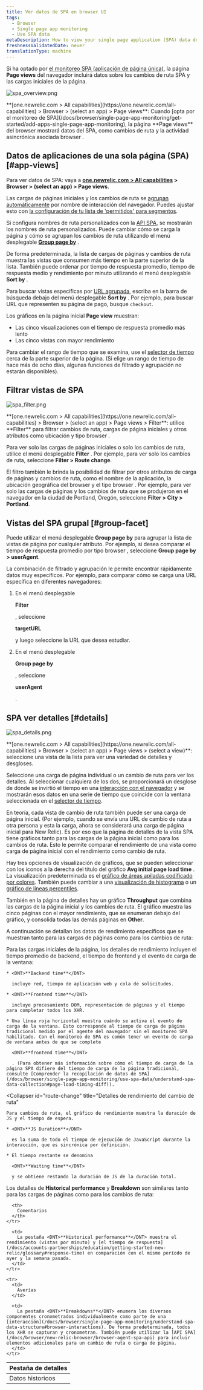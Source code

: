 ```yaml
---
title: Ver datos de SPA en browser UI
tags:
  - Browser
  - Single page app monitoring
  - Use SPA data
metaDescription: How to view your single page application (SPA) data details in browser.
freshnessValidatedDate: never
translationType: machine
---
```





Si ha optado por [el monitoreo SPA (aplicación de página única)](/docs/browser/single-page-app-monitoring/get-started/welcome-single-page-app-monitoring), la página <DNT>**Page views**</DNT> del navegador incluirá datos sobre los cambios de ruta SPA y las cargas iniciales de la página.

<img
  title="spa_overview.png"
  alt="spa_overview.png"
  src={browserSpaPageviews}
/>

<figcaption>
  <DNT>**[one.newrelic.com > All capabilities](https://one.newrelic.com/all-capabilities) > Browser > (select an app) > Page views**</DNT>: Cuando [opta por el monitoreo de SPA](/docs/browser/single-page-app-monitoring/get-started/add-apps-single-page-app-monitoring), la página <DNT>**Page views**</DNT> del browser mostrará datos del SPA, como cambios de ruta y la actividad asincrónica asociada browser .
</figcaption>

## Datos de aplicaciones de una sola página (SPA) [#app-views]

Para ver datos de SPA: vaya a <DNT>**[one.newrelic.com > All capabilities](https://one.newrelic.com/all-capabilities) > Browser > (select an app) > Page views**</DNT>.

Las cargas de páginas iniciales y los cambios de ruta se [agrupan automáticamente](/docs/browser/new-relic-browser/configuration/group-browser-metrics-urls#hierarchy) por nombre de interacción del navegador. Puedes ajustar esto con [la configuración de tu lista de 'permitidos' para segmentos](/docs/browser/new-relic-browser/installation-configuration/url-whitelists-grouping-browser-metrics).

Si configura nombres de ruta personalizados con la [API SPA](/docs/browser/new-relic-browser/browser-agent-spa-api), se mostrarán los nombres de ruta personalizados. Puede cambiar cómo se carga la página y cómo se agrupan los cambios de ruta utilizando el menú desplegable [<DNT>**Group page by**</DNT>](/docs/browser/single-page-app-monitoring/use-spa-data/view-spa-data-new-relic-browser#group-facet) .

De forma predeterminada, la lista de cargas de páginas y cambios de ruta muestra las vistas que consumen más tiempo en la parte superior de la lista. También puede ordenar por tiempo de respuesta promedio, tiempo de respuesta medio y rendimiento por minuto utilizando el menú desplegable <DNT>**Sort by**</DNT> .

Para buscar vistas específicas por [URL agrupada](/docs/browser/new-relic-browser/configuration/group-browser-metrics-urls#hierarchy), escriba en la barra de búsqueda debajo del menú desplegable <DNT>**Sort by**</DNT> . Por ejemplo, para buscar URL que representen su página de pago, busque `checkout`.

Los gráficos en la página inicial <DNT>**Page view**</DNT> muestran:

* Las cinco visualizaciones con el tiempo de respuesta promedio más lento
* Las cinco vistas con mayor rendimiento

Para cambiar el rango de tiempo que se examina, use el [selector de tiempo](/docs/query-your-data/explore-query-data/dashboards/manage-your-dashboard/#dash-time-picker) cerca de la parte superior de la página. (Si elige un rango de tiempo de hace más de ocho días, algunas funciones de filtrado y agrupación no estarán disponibles).

## Filtrar vistas de SPA

<img
  title="spa_filter.png"
  alt="spa_filter.png"
  src={browserSpaFilters}
/>

<figcaption>
  <DNT>**[one.newrelic.com > All capabilities](https://one.newrelic.com/all-capabilities) > Browser > (select an app) > Page views > Filter**</DNT>: utilice <DNT>**Filter**</DNT> para filtrar cambios de ruta, cargas de página iniciales y otros atributos como ubicación y tipo browser .
</figcaption>

Para ver solo las cargas de páginas iniciales o solo los cambios de ruta, utilice el menú desplegable <DNT>**Filter**</DNT> . Por ejemplo, para ver solo los cambios de ruta, seleccione <DNT>**Filter > Route change**</DNT>.

El filtro también le brinda la posibilidad de filtrar por otros atributos de carga de páginas y cambios de ruta, como el nombre de la aplicación, la ubicación geográfica del browser y el tipo browser . Por ejemplo, para ver solo las cargas de páginas y los cambios de ruta que se produjeron en el navegador en la ciudad de Portland, Oregón, seleccione <DNT>**Filter > City > Portland**</DNT>.

## Vistas del SPA grupal [#group-facet]

Puede utilizar el menú desplegable <DNT>**Group page by**</DNT> para agrupar la lista de vistas de página por cualquier atributo. Por ejemplo, si desea comparar el tiempo de respuesta promedio por tipo browser , seleccione <DNT>**Group page by > userAgent**</DNT>.

La combinación de filtrado y agrupación le permite encontrar rápidamente datos muy específicos. Por ejemplo, para comparar cómo se carga una URL específica en diferentes navegadores:

1. En el menú desplegable

   <DNT>**Filter**</DNT>

   , seleccione

   <DNT>**targetURL**</DNT>

   y luego seleccione la URL que desea estudiar.

2. En el menú desplegable

   <DNT>**Group page by**</DNT>

   , seleccione

   <DNT>**userAgent**</DNT>

   .

## SPA ver detalles [#details]

<img
  title="spa_details.png"
  alt="spa_details.png"
  src={browserPageviewDetails}
/>

<figcaption>
  <DNT>**[one.newrelic.com > All capabilities](https://one.newrelic.com/all-capabilities) > Browser > (select an app) > Page views > (select a view)**</DNT>: seleccione una vista de la lista para ver una variedad de detalles y desgloses.
</figcaption>

Seleccione una carga de página individual o un cambio de ruta para ver los detalles. Al seleccionar cualquiera de los dos, se proporcionará un desglose de dónde se invirtió el tiempo en una [interacción con el navegador](/docs/browser/single-page-app-monitoring/understand-spa-data-structure#browser-interactions) y se mostrarán esos datos en una serie de tiempo que coincide con la ventana seleccionada en el [selector de tiempo](/docs/query-your-data/explore-query-data/dashboards/manage-your-dashboard/#dash-time-picker).

En teoría, cada vista de cambio de ruta también puede ser una carga de página inicial. (Por ejemplo, cuando se envía una URL de cambio de ruta a otra persona y esta la carga, ahora se considerará una carga de página inicial para New Relic). Es por eso que la página de detalles de la vista SPA tiene gráficos tanto para las cargas de la página inicial como para los cambios de ruta. Esto le permite comparar el rendimiento de una vista como carga de página inicial con el rendimiento como cambio de ruta.

Hay tres opciones de visualización de gráficos, que se pueden seleccionar con los iconos a la derecha del título del gráfico <DNT>**Avg initial page load time**</DNT> . La visualización predeterminada es el [gráfico de áreas apiladas codificado por colores](/docs/apm/new-relic-apm/ui-functions/standard-dashboard-features). También puede cambiar a una [visualización de histograma](/docs/apm/applications-menu/features/histograms-viewing-data-distribution) o un [gráfico de líneas percentiles](/docs/apm/applications-menu/features/percentiles-comparing-ranked-data).

También en la página de detalles hay un gráfico <DNT>**Throughput**</DNT> que combina las cargas de la página inicial y los cambios de ruta. El gráfico muestra las cinco páginas con el mayor rendimiento, que se enumeran debajo del gráfico, y consolida todas las demás páginas en <DNT>**Other**</DNT>.

A continuación se detallan los datos de rendimiento específicos que se muestran tanto para las cargas de páginas como para los cambios de ruta:

<CollapserGroup>
  <Collapser
    id="page-load"
    title="Detalles de rendimiento de carga de la página inicial"
  >
    Para las cargas iniciales de la página, los detalles de rendimiento incluyen el tiempo promedio de backend, el tiempo de frontend y el evento de carga de la ventana:

    * <DNT>**Backend time**</DNT>

      incluye red, tiempo de aplicación web y cola de solicitudes.

    * <DNT>**Frontend time**</DNT>

      incluye procesamiento DOM, representación de páginas y el tiempo para completar todos los XHR.

    * Una línea roja horizontal muestra cuándo se activa el evento de carga de la ventana. Esto corresponde al tiempo de carga de página tradicional medido por el agente del navegador sin el monitoreo SPA habilitado. Con el monitoreo de SPA es común tener un evento de carga de ventana antes de que se complete

      <DNT>**frontend time**</DNT>

      . (Para obtener más información sobre cómo el tiempo de carga de la página SPA difiere del tiempo de carga de la página tradicional, consulte [Comprender la recopilación de datos de SPA](/docs/browser/single-page-app-monitoring/use-spa-data/understand-spa-data-collection#page-load-timing-diff)).
  </Collapser>

  <Collapser
    id="route-change"
    title="Detalles de rendimiento del cambio de ruta"
  >
    Para cambios de ruta, el gráfico de rendimiento muestra la duración de JS y el tiempo de espera.

    * <DNT>**JS Duration**</DNT>

      es la suma de todo el tiempo de ejecución de JavaScript durante la interacción, que es sincrónica por definición.

    * El tiempo restante se denomina

      <DNT>**Waiting time**</DNT>

      y se obtiene restando la duración de JS de la duración total.
  </Collapser>
</CollapserGroup>

Los detalles de <DNT>**Historical performance**</DNT> y <DNT>**Breakdown**</DNT> son similares tanto para las cargas de páginas como para los cambios de ruta:

<table>
  <thead>
    <tr>
      <th style={{ width: "150px" }}>
        Pestaña de detalles
      </th>

      <th>
        Comentarios
      </th>
    </tr>
  </thead>

  <tbody>
    <tr>
      <td>
        Datos historicos
      </td>

      <td>
        La pestaña <DNT>**Historical performance**</DNT> muestra el rendimiento (vistas por minuto) y [el tiempo de respuesta](/docs/accounts-partnerships/education/getting-started-new-relic/glossary#response-time) en comparación con el mismo período de ayer y la semana pasada.
      </td>
    </tr>

    <tr>
      <td>
        Averías
      </td>

      <td>
        La pestaña <DNT>**Breakdowns**</DNT> enumera los diversos componentes cronometrados individualmente como parte de una [interacción](/docs/browser/single-page-app-monitoring/understand-spa-data-structure#browser-interactions). De forma predeterminada, todos los XHR se capturan y cronometran. También puede utilizar la [API SPA](/docs/browser/new-relic-browser/browser-agent-spa-api) para incluir elementos adicionales para un cambio de ruta o carga de página.
      </td>
    </tr>
  </tbody>
</table>